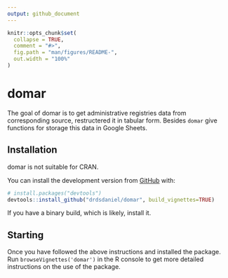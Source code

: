 ```yaml
---
output: github_document
---
```


<!-- README.md is generated from README.Rmd. Please edit that file -->

```r
knitr::opts_chunk$set(
  collapse = TRUE,
  comment = "#>",
  fig.path = "man/figures/README-",
  out.width = "100%"
)
```

# domar

<!-- badges: start -->
<!-- badges: end -->

The goal of domar is to get administrative registries data from corresponding source, restructered it in tabular form. Besides `domar` give functions for storage this data in Google Sheets.

## Installation

domar is not suitable for CRAN.

You can install the development version from [GitHub](https://github.com/) with:

``` r
# install.packages("devtools")
devtools::install_github("drdsdaniel/domar", build_vignettes=TRUE)
```

If you have a binary build, which is likely, install it.

## Starting

Once you have followed the above instructions and installed the package. Run `browseVignettes('domar')` in the R console to get more detailed instructions on the use of the package.

<!-- Asegurate de tener una sola instancia corriendo al mismo tiempo en el cron. O aún mejor, que cada instancia sea la que crea un nuevo cron al salir -->
